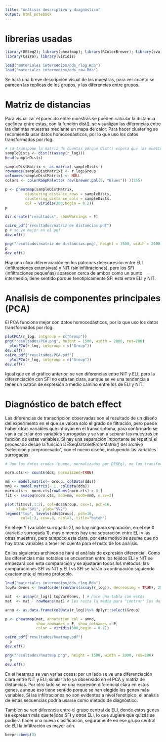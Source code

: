 ```yaml
---
title: "Análisis descriptivo y diagnóstico"
output: html_notebook
---
```


# librerias usadas

```r
library(DESeq2); library(pheatmap); library(RColorBrewer); library(sva); library(tidyverse);
library(Cairo); library(viridis)
```

```r
load("materiales intermedios/dds_rlog.Rda")
load("materiales intermedios/dds_raw.Rda")
```

Se hará una breve descripción visual de las muestras, para ver cuanto se parecen las replicas de los grupos, y las diferencias entre grupos.

# Matriz de distancias

Para visualizar el parecido entre muestras se pueden calcular la distancia euclidea entre estas, con la función dist(), se visualizan las diferencias entre las distintas muestras mediante un mapa de calor. Para hacer clustering se recomienda usar datos homocedásticos, por lo que uso los datos transformados por rlog.

```r
# su transpone la matriz de cuentas porque dist() espera que las muestras estén en filas distintas.
sampleDists <- dist(t(assay(r_log)))
head(sampleDists)
```

```r
sampleDistMatrix <- as.matrix( sampleDists )
rownames(sampleDistMatrix) <- r_log$Group
colnames(sampleDistMatrix) <- NULL
colors <- colorRampPalette( rev(brewer.pal(9, "Blues")) )(255)

p <- pheatmap(sampleDistMatrix,
         clustering_distance_rows = sampleDists,
         clustering_distance_cols = sampleDists,
         col = viridis(300,begin = 0.2))
p

dir.create("resultados", showWarnings = F)

cairo_pdf("resultados/matriz de distancias.pdf")
p # se ve mejor en el pdf
dev.off()

png("resultados/matriz de distancias.png", height = 1500, width = 2000, res=200)
p
dev.off()
```
Hay una clara diferenciación en los patrones de expresión entre ELI (infiltraciones extensivas) y NIT (sin infiltraciones), pero los SFI (infiltraciones pequeñas) aparecen cerca de ambos como un punto intermedio, tiene sentido porque fenotípicamente SFI está entre ELI y NIT. 

# Analisis de componentes principales (PCA)

El PCA funciona mejor con datos homocedásticos, por lo que uso los datos transformados por rlog.

```r
plotPCA(r_log, intgroup = c("Group"))
png("resultados/PCA.png", height = 1500, width = 2000, res=200)
  plotPCA(r_log, intgroup = c("Group"))
dev.off()
cairo_pdf("resultados/PCA.pdf")
  plotPCA(r_log, intgroup = c("Group"))
dev.off()
```

Igual que en el gráfico anterior, se ven diferencias entre NIT y ELI, pero la diferenciación con SFI no está tan clara, aunque se ve una tendencia a tener un patrón de expresión a medio camino entre los de ELI y NIT. 

# Diagnóstico de batch effect

Las diferencias de transcripción observadas son el resultado de un diseño del experimento en el que se valora solo el grado de filtración, pero puede haber otras variables que influyan en el transcriptoma, para confirmarlo se van a calcular dos variables surrogadas y se van a separar las muestras en función de estas variables.
Si hay una separación importante se repetirá el procesado desde la función DESeqDataSetFromMatrix() del archivo "selección y preprocesado", con el nuevo diseño, incluyendo las variables surrogadas.

```r
# Uso los datos crudos (bueno, normalizados por DESEq), no los transformados con rlog porque counts() da un error

norm.cts <- counts(dds, normalized=TRUE)

mm <- model.matrix(~ Group, colData(dds))
mm0 <- model.matrix(~ 1, colData(dds))
norm.cts <- norm.cts[rowSums(norm.cts) > 0,]
fit <- svaseq(norm.cts, mod=mm, mod0=mm0, n.sv=2)

plot(fit$sv[,1:2], col=dds$Group, cex=1, pch=16,
     xlab="SV1", ylab="SV2")
legend("top", levels(dds$Group), pch=16,
       col=1:3, cex=.8, ncol=3, title="batch")
```

En el eje Y (variable surrogada 2), no hay ninguna separación, en el eje X (variable surrogada 1), más o menos hay una separación entre ELI y las otras muestras, pero tampoco esta clara, por este motivo se asume que no hay otras variables a tener en cuenta para el resto de los análisis.

En los siguientes archivos se hará el análisis de expresión diferencial. Como las diferencias más notables se encuentran entre los tejidos ELI y NIT se empezará con esta comparación y se ajustarán todos los métodos, las comparaciones SFI vs NIT y ELI vs SFI se harán a continuación siguiendo exactamente el mismo protocolo.

```r
load("materiales intermedios/dds_rlog.Rda")
topVarGenes <- head(order(rowVars(assay(r_log)), decreasing = TRUE), 250) # es el índice de los genes más variables

mat  <- assay(r_log)[ topVarGenes, ] # hace una tabla con estos
mat  <- mat - rowMeans(mat) # les resta la media para "centrar" los datos en esta media

anno <- as.data.frame(colData(r_log))%>% dplyr::select(Group)

p <- pheatmap(mat, annotation_col = anno, 
              show_rownames = F, show_colnames = F,
              color = viridis(300,begin = 0.2))

cairo_pdf("resultados/heatmap.pdf")
  p
dev.off()

png("resultados/heatmap.png", height = 1500, width = 2000, res=200)
  p
dev.off()
```

En el heatmap se ven varias cosas: por un lado se ve una diferenciación clara entre NIT y ELI, similar a lo ya observado en el PCA y matriz de distancias. Por otro lado se ve una expresión diferencial clara en estos genes, aunque eso tiene sentido porque se han elegido los genes más variables. Si las infiltraciones no son evidentes a nivel fenotípico, el análisis de estás secuencias podría usarse como método de diagnóstico.

También se ven diferencia entre el grupo central de ELI, donde estos genes se expresan más que tejidos SFI y otros ELI, lo que sugiere que quizás se pudiera hacer una nueva clasificación, seguramente en ese grupo central de ELI la infiltración es mayor aún. 

<!-- para la discusión -->

```r
beepr::beep(3)
```